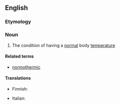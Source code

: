 ==English==

===Etymology===
{{af|en|normo-|-therm|-ia}}

===Noun===
{{en-noun|-}}

# {{lb|en|medicine}} The condition of having a [[normal]] body [[temperature]]

====Related terms====
* [[normothermic]]

====Translations====
{{trans-top|condition of having normal body temperature}}
* Finnish: {{t|fi|normaalilämpöisyys}}
{{trans-mid}}
* Italian: {{t|it|normotermia|f}}
{{trans-bottom}}